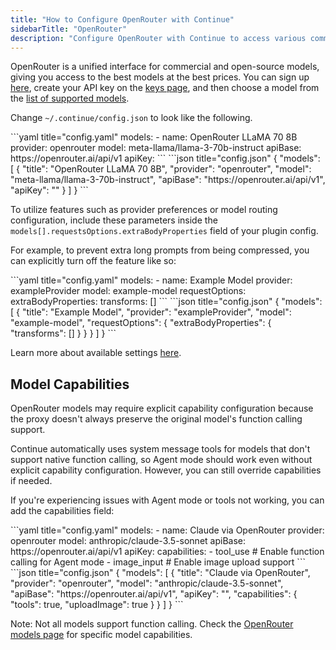 ```yaml
---
title: "How to Configure OpenRouter with Continue"
sidebarTitle: "OpenRouter"
description: "Configure OpenRouter with Continue to access various commercial and open-source models through a unified interface, including model capability configuration and advanced request options"
---
```


OpenRouter is a unified interface for commercial and open-source models, giving you access to the best models at the best prices. You can sign up [here](https://openrouter.ai/signup), create your API key on the [keys page](https://openrouter.ai/keys), and then choose a model from the [list of supported models](https://openrouter.ai/models).

Change `~/.continue/config.json` to look like the following.

<Tabs>
  <Tab title="YAML">
  ```yaml title="config.yaml"
  models:
    - name: OpenRouter LLaMA 70 8B
      provider: openrouter
      model: meta-llama/llama-3-70b-instruct
      apiBase: https://openrouter.ai/api/v1
      apiKey: <YOUR_OPEN_ROUTER_API_KEY>
  ```
  </Tab>
  <Tab title="JSON">
  ```json title="config.json"
  {
    "models": [
      {
        "title": "OpenRouter LLaMA 70 8B",
        "provider": "openrouter",
        "model": "meta-llama/llama-3-70b-instruct",
        "apiBase": "https://openrouter.ai/api/v1",
        "apiKey": "<YOUR_OPEN_ROUTER_API_KEY>"
      }
    ]
  }
  ```
  </Tab>
</Tabs>

To utilize features such as provider preferences or model routing configuration, include these parameters inside the `models[].requestsOptions.extraBodyProperties` field of your plugin config.

For example, to prevent extra long prompts from being compressed, you can explicitly turn off the feature like so:

<Tabs>
  <Tab title="YAML">
  ```yaml title="config.yaml"
  models:
    - name: Example Model
      provider: exampleProvider
      model: example-model
      requestOptions:
        extraBodyProperties:
          transforms: []
  ```
  </Tab>
  <Tab title="JSON">
  ```json title="config.json"
  {
    "models": [
      {
        "title": "Example Model",
        "provider": "exampleProvider",
        "model": "example-model",
        "requestOptions": {
          "extraBodyProperties": {
            "transforms": []
          }
        }
      }
    ]
  }
  ```
  </Tab>
</Tabs>

Learn more about available settings [here](https://openrouter.ai/docs).

## Model Capabilities

OpenRouter models may require explicit capability configuration because the proxy doesn't always preserve the original model's function calling support.

<Info>
  Continue automatically uses system message tools for models that don't support
  native function calling, so Agent mode should work even without explicit
  capability configuration. However, you can still override capabilities if
  needed.
</Info>

If you're experiencing issues with Agent mode or tools not working, you can add the capabilities field:

<Tabs>
  <Tab title="YAML">
  ```yaml title="config.yaml"
  models:
    - name: Claude via OpenRouter
      provider: openrouter
      model: anthropic/claude-3.5-sonnet
      apiBase: https://openrouter.ai/api/v1
      apiKey: <YOUR_OPEN_ROUTER_API_KEY>
      capabilities:
        - tool_use      # Enable function calling for Agent mode
        - image_input   # Enable image upload support
  ```
  </Tab>
  <Tab title="JSON">
  ```json title="config.json"
  {
    "models": [
      {
        "title": "Claude via OpenRouter",
        "provider": "openrouter",
        "model": "anthropic/claude-3.5-sonnet",
        "apiBase": "https://openrouter.ai/api/v1",
        "apiKey": "<YOUR_OPEN_ROUTER_API_KEY>",
        "capabilities": {
          "tools": true,
          "uploadImage": true
        }
      }
    ]
  }
  ```
  </Tab>
</Tabs>

Note: Not all models support function calling. Check the [OpenRouter models page](https://openrouter.ai/models) for specific model capabilities.
